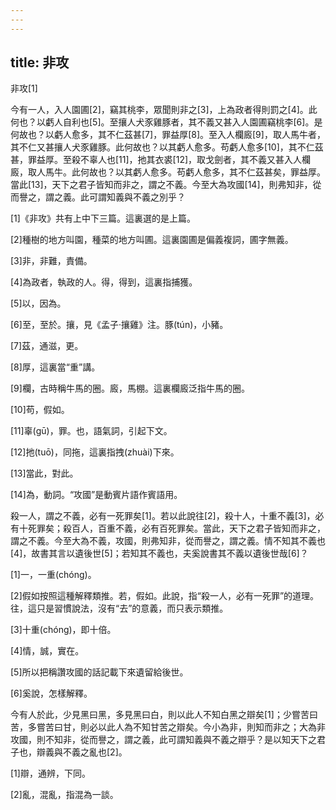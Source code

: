 ```yaml
---
---
---
```

title: 非攻
---




非攻[1]

今有一人，入人園圃[2]，竊其桃李，眾聞則非之[3]，上為政者得則罰之[4]。此何也？以虧人自利也[5]。至攘人犬豕雞豚者，其不義又甚入人園圃竊桃李[6]。是何故也？以虧人愈多，其不仁茲甚[7]，罪益厚[8]。至入人欄廄[9]，取人馬牛者，其不仁又甚攘人犬豕雞豚。此何故也？以其虧人愈多。苟虧人愈多[10]，其不仁茲甚，罪益厚。至殺不辜人也[11]，扡其衣裘[12]，取戈劍者，其不義又甚入人欄廄，取人馬牛。此何故也？以其虧人愈多。苟虧人愈多，其不仁茲甚矣，罪益厚。當此[13]，天下之君子皆知而非之，謂之不義。今至大為攻國[14]，則弗知非，從而譽之，謂之義。此可謂知義與不義之別乎？

[1]《非攻》共有上中下三篇。這裏選的是上篇。

[2]種樹的地方叫園，種菜的地方叫圃。這裏園圃是偏義複詞，圃字無義。

[3]非，非難，責備。

[4]為政者，執政的人。得，得到，這裏指捕獲。

[5]以，因為。

[6]至，至於。攘，見《孟子·攘雞》注。豚(tún)，小豬。

[7]茲，通滋，更。

[8]厚，這裏當“重”講。

[9]欄，古時稱牛馬的圈。廄，馬棚。這裏欄廄泛指牛馬的圈。

[10]苟，假如。

[11]辜(gū)，罪。也，語氣詞，引起下文。

[12]扡(tuō)，同拖，這裏指拽(zhuài)下來。

[13]當此，對此。

[14]為，動詞。“攻國”是動賓片語作賓語用。

殺一人，謂之不義，必有一死罪矣[1]。若以此說往[2]，殺十人，十重不義[3]，必有十死罪矣；殺百人，百重不義，必有百死罪矣。當此，天下之君子皆知而非之，謂之不義。今至大為不義，攻國，則弗知非，從而譽之，謂之義。情不知其不義也[4]，故書其言以遺後世[5]；若知其不義也，夫奚說書其不義以遺後世哉[6]？

[1]一，一重(chóng)。

[2]假如按照這種解釋類推。若，假如。此說，指“殺一人，必有一死罪”的道理。往，這只是習慣說法，沒有“去”的意義，而只表示類推。

[3]十重(chóng)，即十倍。

[4]情，誠，實在。

[5]所以把稱讚攻國的話記載下來遺留給後世。

[6]奚說，怎樣解釋。

今有人於此，少見黑曰黑，多見黑曰白，則以此人不知白黑之辯矣[1]；少嘗苦曰苦，多嘗苦曰甘，則必以此人為不知甘苦之辯矣。今小為非，則知而非之；大為非攻國，則不知非，從而譽之，謂之義，此可謂知義與不義之辯乎？是以知天下之君子也，辯義與不義之亂也[2]。

[1]辯，通辨，下同。

[2]亂，混亂，指混為一談。